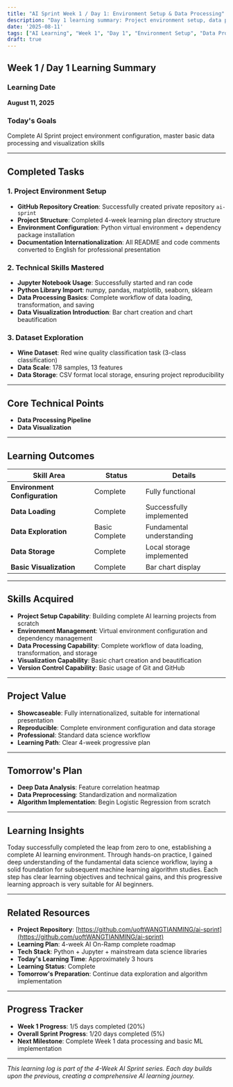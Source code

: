 ```yaml
---
title: "AI Sprint Week 1 / Day 1: Environment Setup & Data Processing"
description: "Day 1 learning summary: Project environment setup, data processing fundamentals, and visualization skills for the 4-week AI learning sprint."
date: '2025-08-11'
tags: ["AI Learning", "Week 1", "Day 1", "Environment Setup", "Data Processing", "Data Visualization", "Learning Log"]
draft: true
---
```


## Week 1 / Day 1 Learning Summary

### Learning Date
**August 11, 2025**

### Today's Goals
Complete AI Sprint project environment configuration, master basic data processing and visualization skills

---

## Completed Tasks

### 1. Project Environment Setup
- **GitHub Repository Creation**: Successfully created private repository `ai-sprint`
- **Project Structure**: Completed 4-week learning plan directory structure
- **Environment Configuration**: Python virtual environment + dependency package installation
- **Documentation Internationalization**: All README and code comments converted to English for professional presentation

### 2. Technical Skills Mastered
- **Jupyter Notebook Usage**: Successfully started and ran code
- **Python Library Import**: numpy, pandas, matplotlib, seaborn, sklearn
- **Data Processing Basics**: Complete workflow of data loading, transformation, and saving
- **Data Visualization Introduction**: Bar chart creation and chart beautification

### 3. Dataset Exploration
- **Wine Dataset**: Red wine quality classification task (3-class classification)
- **Data Scale**: 178 samples, 13 features
- **Data Storage**: CSV format local storage, ensuring project reproducibility

---

## Core Technical Points

- **Data Processing Pipeline**
- **Data Visualization**

---

## Learning Outcomes

| Skill Area | Status | Details |
|------------|--------|---------|
| **Environment Configuration** | Complete | Fully functional |
| **Data Loading** | Complete | Successfully implemented |
| **Data Exploration** | Basic Complete | Fundamental understanding |
| **Data Storage** | Complete | Local storage implemented |
| **Basic Visualization** | Complete | Bar chart display |

---

## Skills Acquired

- **Project Setup Capability**: Building complete AI learning projects from scratch
- **Environment Management**: Virtual environment configuration and dependency management
- **Data Processing Capability**: Complete workflow of data loading, transformation, and storage
- **Visualization Capability**: Basic chart creation and beautification
- **Version Control Capability**: Basic usage of Git and GitHub

---

## Project Value

- **Showcaseable**: Fully internationalized, suitable for international presentation
- **Reproducible**: Complete environment configuration and data storage
- **Professional**: Standard data science workflow
- **Learning Path**: Clear 4-week progressive plan

---

## Tomorrow's Plan

- **Deep Data Analysis**: Feature correlation heatmap
- **Data Preprocessing**: Standardization and normalization
- **Algorithm Implementation**: Begin Logistic Regression from scratch

---

## Learning Insights

Today successfully completed the leap from zero to one, establishing a complete AI learning environment. Through hands-on practice, I gained deep understanding of the fundamental data science workflow, laying a solid foundation for subsequent machine learning algorithm studies. Each step has clear learning objectives and technical gains, and this progressive learning approach is very suitable for AI beginners.

---

## Related Resources

- **Project Repository**: [https://github.com/uoftWANGTIANMING/ai-sprint](https://github.com/uoftWANGTIANMING/ai-sprint)
- **Learning Plan**: 4-week AI On-Ramp complete roadmap
- **Tech Stack**: Python + Jupyter + mainstream data science libraries
- **Today's Learning Time**: Approximately 3 hours
- **Learning Status**: Complete
- **Tomorrow's Preparation**: Continue data exploration and algorithm implementation

---

## Progress Tracker

- **Week 1 Progress**: 1/5 days completed (20%)
- **Overall Sprint Progress**: 1/20 days completed (5%)
- **Next Milestone**: Complete Week 1 data processing and basic ML implementation

---

*This learning log is part of the 4-Week AI Sprint series. Each day builds upon the previous, creating a comprehensive AI learning journey.*
